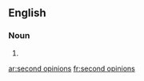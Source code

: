 ==English==

===Noun===
{{head|en|plural|head=[[second]] [[opinion]]s}}

# {{plural of|second opinion|lang=en|nocat=1}}

[[ar:second opinions]]
[[fr:second opinions]]
